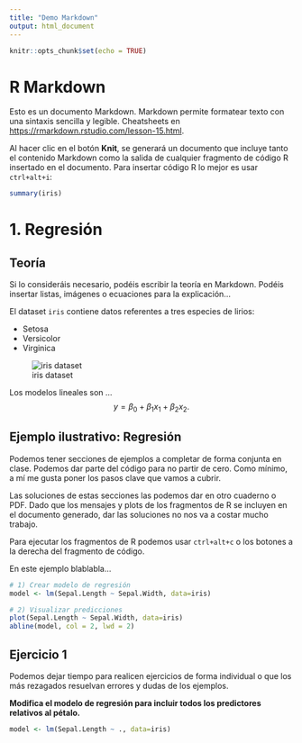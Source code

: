```yaml
---
title: "Demo Markdown"
output: html_document
---
```


```r
knitr::opts_chunk$set(echo = TRUE)
```

# R Markdown

Esto es un documento Markdown. Markdown permite formatear texto con una sintaxis sencilla
y legible. Cheatsheets en <https://rmarkdown.rstudio.com/lesson-15.html>.

Al hacer clic en el botón **Knit**, se generará un documento que incluye tanto 
el contenido Markdown como la salida de cualquier fragmento de código R insertado
en el documento. Para insertar código R lo mejor es usar `ctrl+alt+i`:


```r
summary(iris)
```
# 1. Regresión
## Teoría

Si lo consideráis necesario, podéis escribir la teoría en Markdown. Podéis insertar
listas, imágenes o ecuaciones para la explicación...

El dataset `iris` contiene datos referentes a tres especies de lirios:

* Setosa
* Versicolor
* Virginica

![iris dataset](https://s3.amazonaws.com/assets.datacamp.com/blog_assets/Machine+Learning+R/iris-machinelearning.png)

Los modelos lineales son ...
$$y = \beta_0 + \beta_1 x_1 + \beta_2 x_2.$$


## Ejemplo ilustrativo: Regresión 
Podemos tener secciones de ejemplos a completar de forma conjunta en clase. Podemos
dar parte del código para no partir de cero. Como mínimo, a mí me gusta poner los
pasos clave que vamos a cubrir.

Las soluciones de estas secciones las podemos dar en otro cuaderno o PDF. Dado que
los mensajes y plots de los fragmentos de R se incluyen en el documento generado, 
dar las soluciones no nos va a costar mucho trabajo. 

Para ejecutar los fragmentos de R podemos usar `ctrl+alt+c` o los botones a la derecha del 
fragmento de código.

En este ejemplo blablabla...

```r
# 1) Crear modelo de regresión
model <- lm(Sepal.Length ~ Sepal.Width, data=iris)

# 2) Visualizar predicciones 
plot(Sepal.Length ~ Sepal.Width, data=iris)
abline(model, col = 2, lwd = 2)
```


## Ejercicio 1
Podemos dejar tiempo para realicen ejercicios de forma individual o que los más
rezagados resuelvan errores y dudas de los ejemplos. 

**Modifica el modelo de regresión para incluir todos los predictores relativos 
al pétalo.**

```r
model <- lm(Sepal.Length ~ ., data=iris)
```

